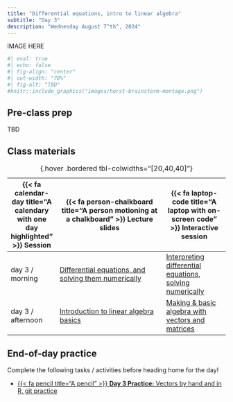 ```yaml
---
title: "Differential equations, intro to linear algebra"
subtitle: "Day 3"
description: "Wednesday August 7^th^, 2024"
---
```


::: {.center-text}
IMAGE HERE
:::

```r
#| eval: true 
#| echo: false
#| fig-align: "center"
#| out-width: "70%" 
#| fig-alt: "TBD"
#knitr::include_graphics("images/horst-brainstorm-montage.png")
```

## Pre-class prep

TBD

## Class materials

| {{< fa calendar-day title="A calendary with one day highlighted" >}} Session  | {{< fa person-chalkboard title="A person motioning at a chalkboard" >}} Lecture slides  |  {{< fa laptop-code title="A laptop with on-screen code" >}} Interactive session |
|-------------------|-----------------------------------------------------------------------------------------------------------------------------------------------------|----------------------------------------------------------------------------------|
| day 3 / morning   | [Differential equations, and solving them numerically]() | [Interpreting differential equations, solving numerically]() |
| day 3 / afternoon | [Introduction to linear algebra basics]() | [Making & basic algebra with vectors and matrices]() |
: {.hover .bordered tbl-colwidths="[20,40,40]"} 

## End-of-day practice

Complete the following tasks / activities before heading home for the day!

- [{{< fa pencil title="A pencil" >}} **Day 3 Practice:** Vectors by hand and in R, git practice](eod-practice/tbd.qmd)